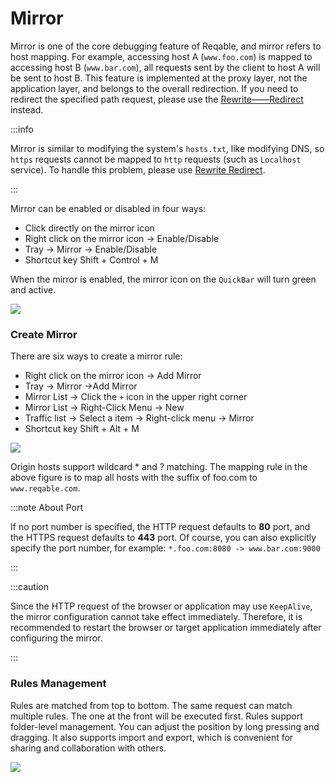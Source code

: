 # Mirror


Mirror is one of the core debugging feature of Reqable, and mirror refers to host mapping. For example, accessing host A (`www.foo.com`) is mapped to accessing host B (`www.bar.com`), all requests sent by the client to host A will be sent to host B. This feature is implemented at the proxy layer, not the application layer, and belongs to the overall redirection. If you need to redirect the specified path request, please use the [Rewrite——Redirect](rewrite#redirect) instead.

:::info

Mirror is similar to modifying the system's `hosts.txt`, like modifying DNS, so `https` requests cannot be mapped to `http` requests (such as `Localhost` service). To handle this problem, please use [Rewrite Redirect](rewrite#redirect).

:::

Mirror can be enabled or disabled in four ways:
- Click directly on the mirror icon
- Right click on the mirror icon -> Enable/Disable
- Tray -> Mirror -> Enable/Disable
- Shortcut key <Shortcut>Shift + Control + M</Shortcut>

When the mirror is enabled, the mirror icon on the `QuickBar` will turn green and active.

![](arts/mirror_01.png)

### Create Mirror

There are six ways to create a mirror rule:
- Right click on the mirror icon -> Add Mirror
- Tray -> Mirror ->Add Mirror
- Mirror List -> Click the `+` icon in the upper right corner
- Mirror List -> Right-Click Menu -> New
- Traffic list -> Select a item -> Right-click menu -> Mirror
- Shortcut key <Shortcut>Shift + Alt + M</Shortcut>

![](arts/mirror_02.png)

Origin hosts support wildcard * and ? matching. The mapping rule in the above figure is to map all hosts with the suffix of foo.com to `www.reqable.com`.

:::note About Port

If no port number is specified, the HTTP request defaults to **80** port, and the HTTPS request defaults to **443** port.
Of course, you can also explicitly specify the port number, for example: `*.foo.com:8080 -> www.bar.com:9000`

:::

:::caution

Since the HTTP request of the browser or application may use `KeepAlive`, the mirror configuration cannot take effect immediately. Therefore, it is recommended to restart the browser or target application immediately after configuring the mirror.

:::

### Rules Management

Rules are matched from top to bottom. The same request can match multiple rules. The one at the front will be executed first. Rules support folder-level management. You can adjust the position by long pressing and dragging. It also supports import and export, which is convenient for sharing and collaboration with others.

![](arts/mirror_03.png)